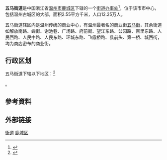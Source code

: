 {{中国乡级行政区
|景观照片文件名 = Wuma Street (20170130101723).jpg
|景观照片描述 = [[五马街|五马街]]街口
|汉语拼音 = 
|其他语言 = 
|其他语言名称 = 
|旧称 = 
|地名出处 = 
|位置图文件名 = 
|位置图描述 = 
|自定义图片= 
|建置时间 = 
|政府驻地 = 
|毗邻 = 
|总面积 = 
|总人口 = 
|总人口年份 = 
|户籍人口 = 
|户籍人口年份 = 
|常住人口 = 
|常住人口年份 = 
|人口密度 = 
|GDP = 
|GDP年份 = 
|邮政编码 = 
|电话区号 = 577
|官方网站 = 
|网站名称 = 
|33/03/02/006/000}}
'''五马街道'''是中国浙江省[[温州市|温州市]][[鹿城区|鹿城区]]下辖的一个[[街道办事处|街道办事处]]<ref>{{PRC admin/ref sgc|{{PRC admin/parent|33/03/02/006/000}}}}</ref>，位于该市市中心，包括温州古城区的大部，面积2.55平方千米，人口12.25万人。

五马街道辖区内是温州传统的商业中心，有温州最著名的商业街[[五马街|五马街]]，其余街道如解放南路、蝉街、谢池巷、广场路、府前街、望江东路、公园路、百里东路、人民西路、人民中路、人民东路、环城东路、飞霞桥路、县前头、第一桥、城西街，均为商店密布的商业街。

== 行政区划 ==
五马街道下辖以下地区：<ref>{{PRC admin/ref sgc|33/03/02/006/000}}</ref>

{{PRC admin/children|33/03/02/006/000}}。

==參考資料==
<div class="references-small">
<references />
</div>

== 外部链接 ==

{{浙江小作品}}
{{鹿城区行政区划}}
[[Category:鹿城区行政区划|街道]]
[[Category:温州市街道_(行政区划)|鹿城区]]